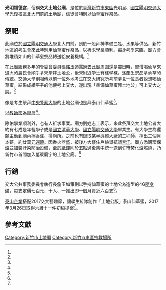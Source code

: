 {{coord|24.789445|121.000069|display=title}}
{{distinguish|光明里福德宮}}
{{東亞廟宇
| name = 光明福德宮
| img =File:交大土地公廟.jpg
| img_capt = 
| image_width = 250px
| location = {{TWN}}[[新竹市|新竹市]][[東區_(新竹市)|東區]]光明里大學路202號（[[國立陽明交通大學光復校區|國立陽明交通大學光復校區]]北大門前）
| god =[[土地公|土地公]]
| type = 
| struct = 
| open_year =
| cere_date =國曆9月28日
| cultural_collection= 
|}}
'''光明福德宮'''，俗稱'''交大土地公廟'''，是位於[[臺灣|臺灣]][[新竹市|新竹市]][[東區_(新竹市)|東區]]光明里、[[國立陽明交通大學光復校區|國立陽明交通大學光復校區]]北大門前的[[土地廟|土地廟]]，信徒會特別以[[仙草蜜|仙草蜜]]作祭品。

==祭祀==
此廟位於[[國立陽明交通大學|國立陽明交通大學]]北大門前。別於一般拜神準備三牲、水果等供品，新竹地區的考生會來此特別用仙草蜜作祭品，以祈求學業順利。每逢考季來臨，廟方會將堆積如山的仙草蜜祭品轉送給安養機構。<ref name="車筱慧"/>

在此廟服務多年的管委會委員張銘玉透露過去此廟周圍還是農田時，習慣喝仙草來退火的農民會順手拿來祭拜土地公，後來附近學生有樣學樣，遂產生祭品拿仙草的傳統。交通大學則相傳以前一位外地考生在交大研究所考前夢見一位長者說想喝仙草蜜，結果成績平平的他便考上交大，遂出現「準備仙草蜜拜土地公」可上交大之說。<ref name="鄭語謙"/>

像是考生祭拜[[中央警察大學|中央警察大學]]的土地公廟也是拜泰山仙草蜜<ref name="鄭淑婷、蘇孟娟"/>。
{{Multiple image
|align=right
|direction = horizontal
|width = 200
|image1 =交大土地公廟仙草蜜祭品.jpg
|caption1 =仙草蜜祭品
|image2 =交大土地公廟與交大校門 20170429.jpg
|caption2 =廟位在光明里<ref name="張雅婷、陳妍霖"/>。
}}

以[[教師節|教師節]]為誕辰<ref name="廖嘯龍"/>。

除佑學業順利外，也有人祈求事業。廟方劉姓志工表示，來此祭拜交大土地公者大約有七成是年輕學子或是[[國立清華大學|國立清華大學]]、[[國立陽明交通大學|國立陽明交通大學]]畢業生。有大學生為還願主動到廟內擦香爐、掃廁所。之前也有錄取某[[半導體|半導體]]大廠的工程師，捐出三個月本薪，約廿萬元[[還願|還願]]。因香火鼎盛，被後方大樓住戶檢舉抗議[[空汙|空汙]]。廟方添購環保爐並加裝汙染防治設備，至於[[紙錢|紙錢]]則於五點過後集中統一送到竹市焚化爐燃燒，乃新竹市首間加入低碳廟宇的土地公廟。<ref name="彭清仁"/>

==行銷==
交大公共事務委員會執行長詹玉如策劃以手持仙草蜜的土地公為造型的4G[[隨身碟|隨身碟]]，每支定價七百元，十人、一推出即一個月賣近六百支<ref name="張錦弘"/>。

[[泰山企業|泰山企業]]搭配2017交大藝趣節，讓學生組隊創作「土地公版」泰山仙草蜜，2017年3月26日取得六組十一件初稿提案<ref name="郭芝函"/>。
== 參考文獻 ==
{{Reflist|35em|refs =
<ref name="郭芝函">{{Cite news|url=https://www.chinatimes.com/realtimenews/20170326002810-260405?chdtv|title=土地公版泰山仙草蜜 在交大誕生了|author=郭芝函|language=zh-tw|publisher=《中國時報》|date=2017-03-26|accessdate=2020-03-01}}</ref>

<ref name="廖嘯龍">{{Cite news|url=|title=台灣人求財 石頭、老樹、水流屍都拜|author=廖嘯龍|language=zh-tw|publisher=《中國時報》|date=2009-07-27|accessdate=}}</ref>

<ref name="鄭淑婷、蘇孟娟">{{Cite news|url=http://news.ltn.com.tw/news/society/paper/1119655|title=老先生託夢 一定要拜泰山仙草蜜|author=鄭淑婷、蘇孟娟|language=zh-tw|publisher=《自由時報》|date=2017-07-18|accessdate=2018-07-17|archive-date=2018-12-03|archive-url=https://web.archive.org/web/20181203142500/http://news.ltn.com.tw/news/society/paper/1119655|dead-url=no}}</ref>

<ref name="張雅婷、陳妍霖">{{Cite news|url=|title=交大土地公、竹市竹蓮寺的特殊供品 仙草蜜、水粉 神明愛的不一樣|author=張雅婷、陳妍霖|language=zh-tw|publisher=《聯合晚報》|date=2017-07-13|accessdate=}}</ref>

<ref name="張錦弘">{{Cite news|url=|title=土地公靈驗 交大隨身碟好神|author=張雅婷、陳妍霖|language=zh-tw|publisher=《聯合報》|date=2008-06-10|accessdate=}}</ref>

<ref name="彭清仁">{{Cite news|url=https://tw.news.yahoo.com/%E7%AB%B9%E5%B8%82%E9%A6%96%E5%BA%A7%E4%BD%8E%E7%A2%B3%E5%BB%9F%E5%AE%87-%E4%BA%A4%E5%A4%A7%E5%9C%9F%E5%9C%B0%E5%85%AC%E6%84%9B%E4%BB%99%E8%8D%89%E8%9C%9C-215817712.html|title=竹市首座低碳廟宇 交大土地公愛仙草蜜|author=彭清仁|language=zh-tw|publisher=中廣新聞網|date=2015-08-13|accessdate=2016-09-18|archive-date=2016-10-17|archive-url=https://web.archive.org/web/20161017221703/https://tw.news.yahoo.com/%E7%AB%B9%E5%B8%82%E9%A6%96%E5%BA%A7%E4%BD%8E%E7%A2%B3%E5%BB%9F%E5%AE%87-%E4%BA%A4%E5%A4%A7%E5%9C%9F%E5%9C%B0%E5%85%AC%E6%84%9B%E4%BB%99%E8%8D%89%E8%9C%9C-215817712.html|dead-url=no}}</ref>

<ref name="鄭語謙">{{Cite news|url=http://udn.com/news/story/6885/663743|title=神力土地公 藏在校園裡|author=鄭語謙|language=zh-tw|publisher=《聯合晚報》|date=2015-01-24|accessdate=2016-09-18|archive-date=2016-10-18|archive-url=https://web.archive.org/web/20161018054948/http://udn.com/news/story/6885/663743|dead-url=no}}</ref>

<ref name="車筱慧">{{Cite news|url=http://news.ltn.com.tw/news/local/paper/223440|title=〈北部〉另類佛腳 求土地公 請拜「仙草蜜」|author=車筱慧|language=zh-tw|publisher=《自由時報》|date=2008-06-30|accessdate=2016-09-18|archive-date=2016-10-17|archive-url=https://web.archive.org/web/20161017221551/http://news.ltn.com.tw/news/local/paper/223440|dead-url=no}}</ref>

}}
{{commonscat|NCTU Tu Di Gong}}
[[Category:新竹市土地廟|Category:新竹市土地廟]]
[[Category:新竹市東區宗教場所|Category:新竹市東區宗教場所]]